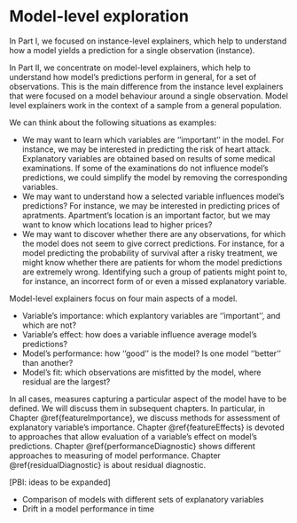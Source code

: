 # Model-level exploration {#modelLevelExploration}

In Part I, we focused on instance-level explainers, which help to understand how a model yields a prediction for a single observation (instance). 

In Part II, we concentrate on model-level explainers, which help to understand how model's predictions perform in general, for a set of observations. This is the main difference from the instance level explainers that were focused on a model behaviour around a single observation. Model level explainers work in the context of a sample from a general population.

We can think about the following situations as examples:

* We may want to learn which variables are ''important'' in the model. For instance, we may be interested in predicting the risk of heart attack. Explanatory variables are obtained based on results of some medical examinations. If some of the examinations do not influence model's predictions, we could simplify the model by removing the corresponding variables.
* We may want to understand how a selected variable influences model's predictions? For instance, we may be interested in predicting prices of apratments. Apartment's location is an important factor, but we may want to know which locations lead to higher prices? 
* We may want to discover whether there are any observations, for which the model does not seem to give correct predictions. For instance, for a model predicting the probability of survival after a risky treatment, we might know whether there are patients for whom the model predictions are extremely wrong. Identifying such a group of patients might point to, for instance, an incorrect form of or even a missed explanatory variable. 

Model-level explainers focus on four main aspects of a model. 

* Variable's importance: which explantory variables are ''important'', and which are not?
* Variable's effect: how does a variable influence average model's predictions? 
* Model's performance: how ''good'' is the model? Is one model ''better'' than another?
* Model's fit: which observations are misfitted by the model, where residual are the largest? 

In all cases, measures capturing a particular aspect of the model have to be defined. We will discuss them in subsequent chapters. In particular, in Chapter \@ref{featureImportance}, we discuss methods for assessment of explanatory variable's importance. Chapter \@ref{featureEffects} is devoted to approaches that allow evaluation of a variable's effect on model's predictions. 
Chapter \@ref{performanceDiagnostic} shows different approaches to measuring of model performance. Chapter \@ref{residualDiagnostic} is about residual diagnostic.


[PBI: ideas to be expanded]

* Comparison of models with different sets of explanatory variables
* Drift in a model performance in time


